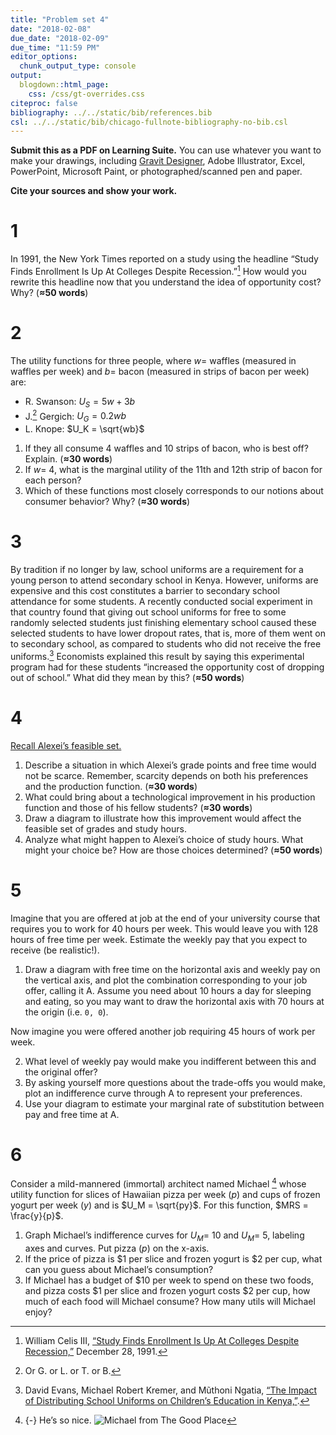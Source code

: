 ```yaml
---
title: "Problem set 4"
date: "2018-02-08"
due_date: "2018-02-09"
due_time: "11:59 PM"
editor_options: 
  chunk_output_type: console
output:
  blogdown::html_page:
    css: /css/gt-overrides.css
citeproc: false
bibliography: ../../static/bib/references.bib
csl: ../../static/bib/chicago-fullnote-bibliography-no-bib.csl
---
```



**Submit this as a PDF on Learning Suite.** You can use whatever you want to make your drawings, including [Gravit Designer](https://gravit.io/), Adobe Illustrator, Excel, PowerPoint, Microsoft Paint, or photographed/scanned pen and paper.

**Cite your sources and show your work.**


# 1

In 1991, the New York Times reported on a study using the headline "Study Finds Enrollment Is Up At Colleges Despite Recession."^[William Celis III, ["Study Finds Enrollment Is Up At Colleges Despite Recession,"](http://www.nytimes.com/1991/12/28/us/study-finds-enrollment-is-up-at-colleges-despite-recession.html) December 28, 1991.] How would you rewrite this headline now that you understand the idea of opportunity cost? Why? (**≈50 words**)


# 2

The utility functions for three people, where $w =$ waffles (measured in waffles per week) and $b =$ bacon (measured in strips of bacon per week) are:

- R. Swanson: $U_S = 5w + 3b$
- J.^[Or G. or L. or T. or B.] Gergich: $U_G = 0.2wb$
- L. Knope: $U_K = \sqrt{wb}$

1. If they all consume 4 waffles and 10 strips of bacon, who is best off? Explain. (**≈30 words**)
2. If $w =$ 4, what is the marginal utility of the 11th and 12th strip of bacon for each person?
3. Which of these functions most closely corresponds to our notions about consumer behavior? Why? (**≈30 words**)


# 3

By tradition if no longer by law, school uniforms are a requirement for a young person to attend secondary school in Kenya. However, uniforms are expensive and this cost constitutes a barrier to secondary school attendance for some students. A recently conducted social experiment in that country found that giving out school uniforms for free to some randomly selected students just finishing elementary school caused these selected students to have lower dropout rates, that is, more of them went on to secondary school, as compared to students who did not receive the free uniforms.^[David Evans, Michael Robert Kremer, and Mũthoni Ngatia, ["The Impact of Distributing School Uniforms on Children's Education in Kenya,"](http://documents.worldbank.org/curated/en/311551491549236505/The-impact-of-distributing-school-uniforms-on-children-s-education-in-Kenya).] Economists explained this result by saying this experimental program had for these students "increased the opportunity cost of dropping out of school." What did they mean by this? (**≈50 words**)


# 4

[Recall Alexei's feasible set.](https://www.core-econ.org/espp/book/text/04.html#figure-4-11) 

1. Describe a situation in which Alexei's grade points and free time would not be scarce. Remember, scarcity depends on both his preferences and the production function. (**≈30 words**)
2. What could bring about a technological improvement in his production function and those of his fellow students? (**≈30 words**)
3. Draw a diagram to illustrate how this improvement would affect the feasible set of grades and study hours.
4. Analyze what might happen to Alexei's choice of study hours. What might your choice be? How are those choices determined? (**≈50 words**)


# 5

Imagine that you are offered at job at the end of your university course that requires you to work for 40 hours per week. This would leave you with 128 hours of free time per week. Estimate the weekly pay that you expect to receive (be realistic!).

1. Draw a diagram with free time on the horizontal axis and weekly pay on the vertical axis, and plot the combination corresponding to your job offer, calling it A. Assume you need about 10 hours a day for sleeping and eating, so you may want to draw the horizontal axis with 70 hours at the origin (i.e. `0, 0`).

Now imagine you were offered another job requiring 45 hours of work per week.

2. What level of weekly pay would make you indifferent between this and the original offer?
1. By asking yourself more questions about the trade-offs you would make, plot an indifference curve through A to represent your preferences.
1. Use your diagram to estimate your marginal rate of substitution between pay and free time at A.


# 6

Consider a mild-mannered (immortal) architect named Michael [^michael] whose utility function for slices of Hawaiian pizza per week ($p$) and cups of frozen yogurt per week ($y$) and is $U_M = \sqrt{py}$. For this function, $MRS = \frac{y}{p}$.

[^michael]: {-} He's so nice. ![Michael from The Good Place](/images/assignments/michael-good-place.jpg)

1. Graph Michael's indifference curves for $U_M =$ 10 and $U_M =$ 5, labeling axes and curves. Put pizza ($p$) on the x-axis. 
1. If the price of pizza is $1 per slice and frozen yogurt is $2 per cup, what can you guess about Michael's consumption?
1. If Michael has a budget of $10 per week to spend on these two foods, and pizza costs $1 per slice and frozen yogurt costs $2 per cup, how much of each food will Michael consume? How many utils will Michael enjoy?
